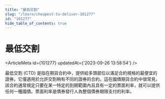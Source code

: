 ```yaml
---
title: "最低交割"
slug: "/learn/cheapest-to-deliver-101277"
id: "101277"
hide_table_of_contents: true
---
```



# 最低交割

<ArticleMeta id={101277} updatedAt={'2023-09-26 13:58:54'} />
<div className='border-solid border-b border-t-0 my-4 border-[var(--ifm-color-gray-300)]' />

最低交割 (CTD) 是指在期貨合約中，提供給多頭部位以滿足合約規格的最便宜的證券。它僅適用於允許交割稍有不同的證券的合約。這在國債期貨合約中很常見，該合約通常規定只要在某一特定的到期範圍內且具有一定的票面利率，就可以提供任何一種國債。票面利率是債券發行人為整個債券期限支付的利率。

